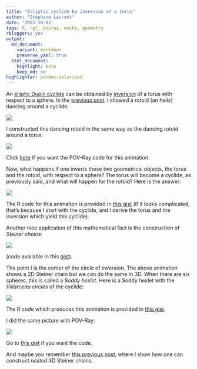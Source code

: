 ```yaml
---
title: "Elliptic cyclide by inversion of a torus"
author: "Stéphane Laurent"
date: '2023-10-03'
tags: R, rgl, povray, maths, geometry
rbloggers: yes
output:
  md_document:
    variant: markdown
    preserve_yaml: true
  html_document:
    highlight: kate
    keep_md: no
highlighter: pandoc-solarized
---
```


An [elliptic Dupin cyclide](https://laustep.github.io/stlahblog/posts/torusAndCyclide.html) 
can be obtained by 
[inversion](https://en.wikipedia.org/wiki/Inversive_geometry) of a torus with 
respect to a sphere. In the
[previous post](https://laustep.github.io/stlahblog/posts/torusAndCyclide.html), 
I showed a rotoid (an helix) dancing around a cyclide:

![](./figures/cyclidoidalRotoid.gif)

I constructed this dancing rotoid in the same way as the dancing rotoid 
around a torus:

![](./figures/rotoidAroundTorus.gif)

Click [here](https://gist.github.com/stla/46ae563ebe53123cc8cb36590f82bded) 
if you want the POV-Ray code for this animation.

Now, what happens if one inverts these two geometrical objects, the torus and 
the rotoid, with respect to a sphere? The torus will become a cyclide, as 
previously said, and what will happen for the rotoid? Here is the answer:

![](./figures/cyclidoidalRotoidByInversion.gif)

The R code for this animation is provided in 
[this gist](https://gist.github.com/stla/836d149189db9cea3d683868c1520776) 
(if it looks complicated, that's because I start with the cyclide, and I 
derive the torus and the inversion which yield this cyclide).

Another nice application of this mathematical fact is the construction of 
*Steiner chains*:

![](./figures/SteinerChain2D.gif)

(code available in this 
[gist](https://gist.github.com/stla/e93995905bb70c54c6bd49acfa9eb635)).

The point $I$ is the center of the circle of inversion. 
The above animation shows a 2D Steiner chain but we can do the same in 3D. 
When there are six spheres, this is called a *Soddy hexlet*. 
Here is a Soddy hexlet with the *Villarceau circles* of the cyclide:

![](./figures/SoddyHexletVillarceau.gif)

The R code which produces this animation is provided in 
[this gist](https://gist.github.com/stla/1665769586127f95547cd32a969d1352).

I did the same picture with POV-Ray:

![](./figures/SteinerChainVillarceau.gif)

Go to [this gist](https://gist.github.com/stla/4a1816abb5de4a5f1c121869a5ec0aaa) 
if you want the code.

And maybe you remember
[this previous post](https://laustep.github.io/stlahblog/posts/SteinerChains.html),
where I show how one can construct *nested* 3D Steiner chains. 


